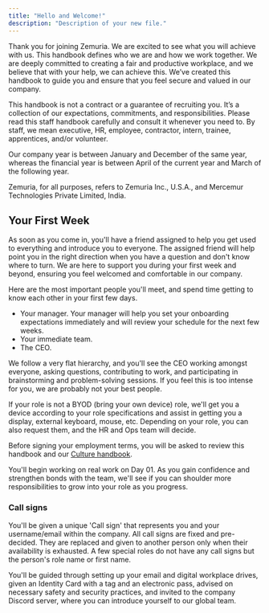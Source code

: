 ```yaml
---
title: "Hello and Welcome!"
description: "Description of your new file."
---
```


Thank you for joining Zemuria. We are excited to see what you will achieve with us. This handbook defines who we are and how we work together. We are deeply committed to creating a fair and productive workplace, and we believe that with your help, we can achieve this. We’ve created this handbook to guide you and ensure that you feel secure and valued in our company. 

This handbook is not a contract or a guarantee of recruiting you. It’s a collection of our expectations, commitments, and responsibilities. Please read this staff handbook carefully and consult it whenever you need to. By staff, we mean executive, HR, employee, contractor, intern, trainee, apprentices, and/or volunteer.

Our company year is between January and December of the same year, whereas the financial year is between April of the current year and March of the following year.

Zemuria, for all purposes, refers to Zemuria Inc., U.S.A., and Mercemur Technologies Private Limited, India.

## Your First Week 

As soon as you come in, you'll have a friend assigned to help you get used to everything and introduce you to everyone. The assigned friend will help point you in the right direction when you have a question and don't know where to turn. We are here to support you during your first week and beyond, ensuring you feel welcomed and comfortable in our company.

Here are the most important people you'll meet, and spend time getting to know each other in your first few days.

- Your manager. Your manager will help you set your onboarding expectations immediately and will review your schedule for the next few weeks.
- Your immediate team.
- The CEO.

We follow a very flat hierarchy, and you'll see the CEO working amongst everyone, asking questions, contributing to work, and participating in brainstorming and problem-solving sessions. If you feel this is too intense for you, we are probably not your best people.

If your role is not a BYOD (bring your own device) role, we'll get you a device according to your role specifications and assist in getting you a display, external keyboard, mouse, etc. Depending on your role, you can also request them, and the HR and Ops team will decide.

Before signing your employment terms, you will be asked to review this handbook and our [<u>Culture handbook</u>](https://library.zemuria.com/3/culture).

You'll begin working on real work on Day 01. As you gain confidence and strengthen bonds with the team, we'll see if you can shoulder more responsibilities to grow into your role as you progress.

### Call signs 

You'll be given a unique 'Call sign' that represents you and your username/email within the company. All call signs are fixed and pre-decided. They are replaced and given to another person only when their availability is exhausted. A few special roles do not have any call signs but the person's role name or first name.

You'll be guided through setting up your email and digital workplace drives, given an Identity Card with a tag and an electronic pass, advised on necessary safety and security practices, and invited to the company Discord server, where you can introduce yourself to our global team.